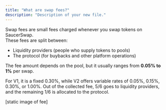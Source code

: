 ```yaml
---
title: "What are swap fees?"
description: "Description of your new file."
---
```


Swap fees are small fees charged whenever you swap tokens on SaucerSwap.\
 These fees are split between:

- Liquidity providers (people who supply tokens to pools)
- The protocol (for buybacks and other platform operations)

The fee amount depends on the pool, but it usually ranges from **0.05% to 1%** per swap.

For V1, it is a fixed 0.30%, while V2 offers variable rates of 0.05%, 0.15%, 0.30%, or 1.00%. Out of the collected fee, 5/6 goes to liquidity providers, and the remaining 1/6 is allocated to the protocol.

[static image of fee]